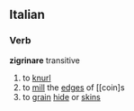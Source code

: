 ==Italian==
===Verb===
'''zigrinare''' transitive
# to [[knurl]]
# to [[mill]] the [[edge]]s of [[coin]s
# to [[grain]] [[hide]] or [[skin]]s